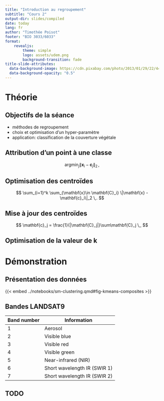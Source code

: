 ```yaml
---
title: "Introduction au regroupement"
subtitle: "Cours 2"
output-dir: slides/compiled
date: today
lang: fr
author: "Timothée Poisot"
footer: "BIO 3033/6033"
format:
    revealjs:
        theme: simple
        logo: assets/udem.png
        background-transition: fade
title-slide-attributes: 
  data-background-image: https://cdn.pixabay.com/photo/2013/01/29/22/44/ireland-76680_1280.jpg
  data-background-opacity: "0.5"
---
```


# Théorie

## Objectifs de la séance

- méthodes de regroupement
- choix et optimisation d'un hyper-paramètre
- application: classification de la couverture végétale

## Attribution d'un point à une classe

$$
\text{argmin}_j \left\|\mathbf{x}_i-\mathbf{c}_j\right\|_2 \,,
$$

## Optimisation des centroïdes

$$
\sum_{i=1}^k \sum_{\mathbf{x}\in \mathbf{C}_i} \|\mathbf{x} - \mathbf{c}_i\|_2 \,.
$$

## Mise à jour des centroïdes

$$
\mathbf{c}_j = \frac{1}{|\mathbf{C}_j|}\sum\mathbf{C}_j \,,
$$

## Optimisation de la valeur de k

# Démonstration

## Présentation des données

{{< embed ../notebooks/sm-clustering.qmd#fig-kmeans-composites >}}

## Bandes LANDSAT9

| Band number | Information                  |
|-------------|------------------------------|
| 1           | Aerosol                      |
| 2           | Visible blue                 |
| 3           | Visible red                  |
| 4           | Visible green                |
| 5           | Near-infrared (NIR)          |
| 6           | Short wavelength IR (SWIR 1) |
| 7           | Short wavelength IR (SWIR 2) |

## TODO